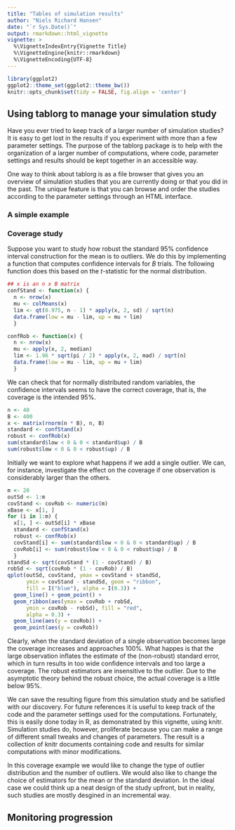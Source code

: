 ```yaml
---
title: "Tables of simulation results"
author: "Niels Richard Hansen"
date: "`r Sys.Date()`"
output: rmarkdown::html_vignette
vignette: >
  %\VignetteIndexEntry{Vignette Title}
  %\VignetteEngine{knitr::rmarkdown}
  %\VignetteEncoding{UTF-8}
---
```


```r
library(ggplot2)
ggplot2::theme_set(ggplot2::theme_bw())
knitr::opts_chunk$set(tidy = FALSE, fig.align = 'center')
```

## Using tablorg to manage your simulation study

Have you ever tried to keep track of a larger number of simulation studies? It 
is easy to get lost in the results if you experiment with more than a few 
parameter settings. The purpose of the tablorg package is to help with the 
organization of a larger number of computations,
where code, parameter settings and results should be kept together in an 
accessible way. 

One way to think about tablorg is as a file browser that gives you an overview 
of simulation studies that you are currently doing or that you did in the past.
The unique feature is that you can browse and order the studies according to 
the parameter settings through an HTML interface.

### A simple example


### Coverage study

Suppose you want to study how robust the standard 95% confidence interval 
construction for the mean is to outliers. We do this by implementing a function 
that computes confidence intervals for $B$ trials. The following function does 
this based on the $t$-statistic for the normal distribution.

```r
## x is an n x B matrix
confStand <- function(x) {
  n <- nrow(x)
  mu <- colMeans(x)
  lim <- qt(0.975, n - 1) * apply(x, 2, sd) / sqrt(n)
  data.frame(low = mu - lim, up = mu + lim)
  }

confRob <- function(x) {
  n <- nrow(x)
  mu <- apply(x, 2, median)
  lim <- 1.96 * sqrt(pi / 2) * apply(x, 2, mad) / sqrt(n)
  data.frame(low = mu - lim, up = mu + lim)
  }
```

We can check that for normally distributed random variables, the confidence 
intervals seems to have the correct coverage, that is, the coverage is the 
intended 95%. 

```r
n <- 40
B <- 400
x <- matrix(rnorm(n * B), n, B)
standard <- confStand(x)
robust <- confRob(x)
sum(standard$low < 0 & 0 < standard$up) / B
sum(robust$low < 0 & 0 < robust$up) / B
```

Initially we want to explore what happens if we add a single outlier. We can, 
for instance, investigate the effect on the coverage if one observation is 
considerably larger than the others.

```r
m <- 20
outSd <- 1:m
covStand <- covRob <- numeric(m)
xBase <- x[1, ]
for (i in 1:m) {
  x[1, ] <- outSd[i] * xBase
  standard <- confStand(x)
  robust <- confRob(x)
  covStand[i] <- sum(standard$low < 0 & 0 < standard$up) / B
  covRob[i] <- sum(robust$low < 0 & 0 < robust$up) / B
  }
standSd <- sqrt(covStand * (1 - covStand) / B)
robSd <- sqrt(covRob * (1 - covRob) / B)
qplot(outSd, covStand, ymax = covStand + standSd, 
      ymin = covStand - standSd, geom = "ribbon", 
      fill = I("blue"), alpha = I(0.3)) + 
  geom_line() + geom_point() +
  geom_ribbon(aes(ymax = covRob + robSd, 
      ymin = covRob - robSd), fill = "red",
      alpha = 0.3) + 
  geom_line(aes(y = covRob)) + 
  geom_point(aes(y = covRob))
```

Clearly, when the standard deviation of a single observation becomes large 
the coverage increases and approaches 100%. What happes is that the large 
observation inflates the estimate of the (non-robust) standard error, which in 
turn results in too wide confidence intervals and too large a coverage. The 
robust estimators are insensitive to the outlier. Due to the asymptotic 
theory behind the robust choice, the actual coverage is a little below 95%.

We can save the resulting figure from this simulation study and be satisfied 
with our discovery. For future references it is useful to keep track of the code 
and the parameter settings used for the computations. Fortunately, this is easily 
done today in R, as demonstrated by this vignette, using knitr. Simulation 
studies do, however, proliferate because you can make a range of different 
small tweaks and changes of parameters. The result is a collection of knitr 
documents containing code and results for similar computations with minor 
modifications. 

In this coverage example we would like to change the type of outlier distribution 
and the number of outliers. We would also like to change the choice of estimators
for the mean or the standard deviation. In the ideal case we could think up a 
neat design of the study upfront, but in reality, such studies are mostly desgined
in an incremental way. 

## Monitoring progression



























